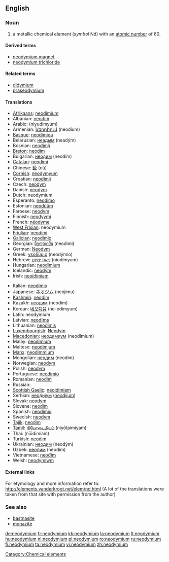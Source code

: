 ==English==

{{elements|Nd|praseodymium|Pr|promethium|Pm}}

===Noun===
{{en-noun|-}}
{{wikipedia}}

# a metallic chemical element (''symbol'' Nd) with an [[atomic number]] of 60.

====Derived terms====
* [[neodymium magnet]]
* [[neodymium trichloride]]

====Related terms====
* [[didymium]]
* [[praseodymium]]

====Translations====
{{top}}
* [[Afrikaans]]: [[neodimium]]
* Albanian: [[neodim]]
* Arabic: {{Arab|[[نيوديميوم]]}} (niyudímyum) {{m}}
* Armenian: [[նեոդիում]] (neodium)
* [[Basque]]: [[neodimioa]]
* Belarusian: [[неадым]] (neadým) {{m}}
* Bosnian: [[neodimij]]
* [[Breton]]: [[neodim]]
* Bulgarian: [[неодим]] (neodím) {{m}}
* [[Catalan]]: [[neodimi]]
* Chinese: [[釹]] (nǔ)
* [[Cornish]]: [[neodymyum]]
* Croatian: [[neodimij]]
* Czech: [[neodym]]
* Danish: [[neodym]]
* Dutch: neodymium {{n}}
* Esperanto: [[neodimo]]
* Estonian: [[neodüüm]]
* Faroese: [[neodym]]
* Finnish: [[neodyymi]]
* French: [[néodyme]] {{m}}
* [[West Frisian]]: neodymium
* [[Friulian]]: [[neodimi]]
* [[Galician]]: [[neodimio]]
* Georgian: [[ნეოდიმი]] (neodimi)
* German: [[Neodym]] {{n}}
* Greek: [[νεοδύμιο]] (neodýmio) {{n}}
* Hebrew: [[ניאודימיום]] (niodímyum)
* Hungarian: [[neodimium]]
* Icelandic: [[neodým]]
* Irish: [[neoidimiam]]
{{mid}}
* Italian: [[neodimio]] {{m}}
* Japanese: [[ネオジム]] (neojimu)
* [[Kashmiri]]: [[neòdim]]
* Kazakh: [[неодим]] (neodim)
* Korean: [[네오디뮴]] (ne-odimyum)
* Latin: neodymium
* Latvian: [[neodīms]]
* Lithuanian: [[neodimis]]
* [[Luxembourgish]]: [[Neodym]]
* [[Macedonian]]: [[неодимиум]] (neodímium) {{m}}
* Malay: [[neodimium]]
* Maltese: [[neodimjum]]
* [[Manx]]: [[neodimmium]]
* Mongolian: [[неодим]] (neodim)
* Norwegian: [[neodym]]
* Polish: [[neodym]] {{m}}
* Portuguese: [[neodímio]] {{m}}
* Romanian: [[neodim]] {{n}}
* Russian: {{t+ru|неодим|tr=neodím|m}}
* [[Scottish Gaelic]]: [[neoidimiam]]
* Serbian: [[неодиjум]] ([[neodijum]]) {{m}}
* Slovak: [[neodym]]
* Slovene: [[neodim]]
* Spanish: [[neodimio]] {{m}}
* Swedish: [[neodym]]
* [[Tajik]]: [[neodim]]
* [[Tamil]]: [[நியோடைமியம்]] (niyōţaimiyam)
* Thai: {{Thai|[[นีโอดิเมียม]]}} (nīōdimiam)
* Turkish: [[neodim]]
* Ukrainian: [[неодим]] (neodým) {{m}}
* Uzbek: [[неодим]] (neodim)
* Vietnamese: [[neođim]]
* Welsh: [[neodymiwm]]
{{bottom}}

====External links====
For etymology and more information refer to:
http://elements.vanderkrogt.net/elem/nd.html
(A lot of the translations were taken from that site with permission from the author)

===See also===
* [[bastnasite]]
* [[monazite]]

[[Category:Chemical elements]]

[[de:neodymium]]
[[fr:neodymium]]
[[kk:neodymium]]
[[la:neodymium]]
[[lt:neodymium]]
[[hu:neodymium]]
[[nl:neodymium]]
[[pl:neodymium]]
[[ro:neodymium]]
[[ru:neodymium]]
[[fi:neodymium]]
[[ta:neodymium]]
[[vi:neodymium]]
[[zh:neodymium]]